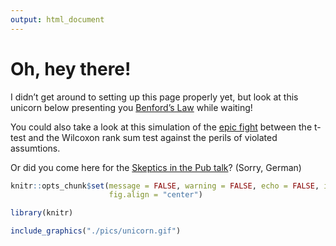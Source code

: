 ```yaml
---
output: html_document
---
```


# Oh, hey there!

I didn't get around to setting up this page properly yet, but look at this unicorn below presenting you [Benford's Law](https://en.wikipedia.org/wiki/Benford%27s_law) while waiting!

You could also take a look at this simulation of the [epic fight](https://einglasrotwein.github.io/wilcoxon_wars) between the t-test and the Wilcoxon rank sum test against the perils of violated assumtions.

Or did you come here for the [Skeptics in the Pub talk](https://einglasrotwein.github.io/skeptics_praesi)? (Sorry, German)

```r
knitr::opts_chunk$set(message = FALSE, warning = FALSE, echo = FALSE, include = TRUE, 
                      fig.align = "center")

library(knitr)
```

```r
include_graphics("./pics/unicorn.gif")
```
